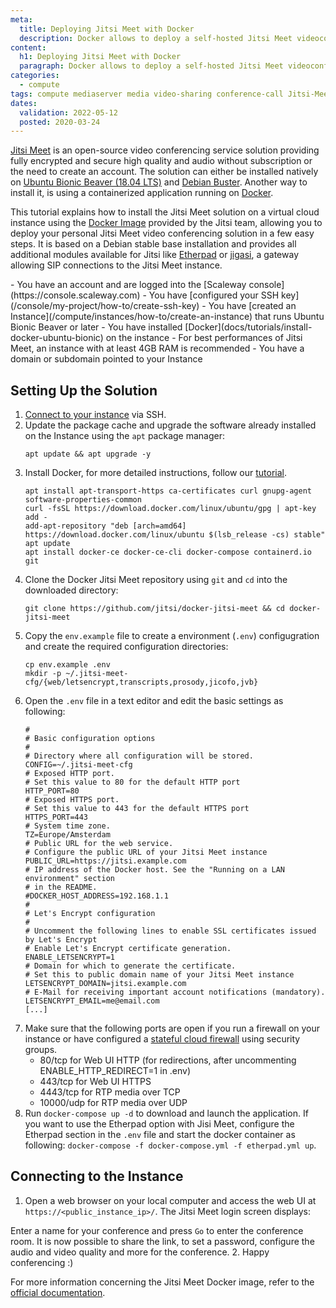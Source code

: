 ```yaml
---
meta:
  title: Deploying Jitsi Meet with Docker
  description: Docker allows to deploy a self-hosted Jitsi Meet videoconferencing solution in a few easy steps.
content:
  h1: Deploying Jitsi Meet with Docker
  paragraph: Docker allows to deploy a self-hosted Jitsi Meet videoconferencing solution in a few easy steps.
categories:
  - compute
tags: compute mediaserver media video-sharing conference-call Jitsi-Meet 
dates:
  validation: 2022-05-12
  posted: 2020-03-24
---
```


[Jitsi Meet](https://jitsi.org/jitsi-meet/) is an open-source video conferencing service solution providing fully encrypted and secure high quality and audio without subscription or the need to create an account. The solution can either be installed natively on [Ubuntu Bionic Beaver (18.04 LTS)](/tutorials/jitsi-ubuntu-bionic) and [Debian Buster](/tutorials/jitsi-debian). Another way to install it, is using a containerized application running on [Docker](https://www.docker.com/).

This tutorial explains how to install the Jitsi Meet solution on a virtual cloud instance using the [Docker Image](https://github.com/jitsi/docker-jitsi-meet) provided by the Jitsi team, allowing you to deploy your personal Jitsi Meet video conferencing solution in a few easy steps. It is based on a Debian stable base installation and provides all additional modules available for Jitsi like [Etherpad](https://etherpad.org/) or [jigasi](https://github.com/jitsi/jigasi), a gateway allowing SIP connections to the Jitsi Meet instance.

<Message type="requirement">
  - You have an account and are logged into the [Scaleway console](https://console.scaleway.com)
  - You have [configured your SSH key](/console/my-project/how-to/create-ssh-key)
  - You have [created an Instance](/compute/instances/how-to/create-an-instance) that runs Ubuntu Bionic Beaver or later
  - You have installed [Docker](docs/tutorials/install-docker-ubuntu-bionic) on the instance
  - For best performances of Jitsi Meet, an instance with at least 4GB RAM is recommended
  - You have a domain or subdomain pointed to your Instance
</Message>

## Setting Up the Solution

1. [Connect to your instance](/compute/instances/how-to/connect-to-instance/) via SSH.
2. Update the package cache and upgrade the software already installed on the Instance using the `apt` package manager:
    ```
    apt update && apt upgrade -y
    ```
3. Install Docker, for more detailed instructions, follow our [tutorial](/tutorials/install-docker-ubuntu-bionic/).
    ```
    apt install apt-transport-https ca-certificates curl gnupg-agent software-properties-common
    curl -fsSL https://download.docker.com/linux/ubuntu/gpg | apt-key add -
    add-apt-repository "deb [arch=amd64] https://download.docker.com/linux/ubuntu $(lsb_release -cs) stable"
    apt update
    apt install docker-ce docker-ce-cli docker-compose containerd.io git
    ```
4. Clone the Docker Jitsi Meet repository using `git` and `cd` into the downloaded directory:
    ```
    git clone https://github.com/jitsi/docker-jitsi-meet && cd docker-jitsi-meet
    ```
5. Copy the `env.example` file to create a environment (`.env`) configugration and create the required configuration directories:
    ```
    cp env.example .env
    mkdir -p ~/.jitsi-meet-cfg/{web/letsencrypt,transcripts,prosody,jicofo,jvb}
    ```
6. Open the `.env` file in a text editor and edit the basic settings as following:
    ```
    #
    # Basic configuration options
    #
    # Directory where all configuration will be stored.
    CONFIG=~/.jitsi-meet-cfg
    # Exposed HTTP port.
    # Set this value to 80 for the default HTTP port
    HTTP_PORT=80
    # Exposed HTTPS port.
    # Set this value to 443 for the default HTTPS port
    HTTPS_PORT=443
    # System time zone.
    TZ=Europe/Amsterdam
    # Public URL for the web service.
    # Configure the public URL of your Jitsi Meet instance
    PUBLIC_URL=https://jitsi.example.com
    # IP address of the Docker host. See the "Running on a LAN environment" section
    # in the README.
    #DOCKER_HOST_ADDRESS=192.168.1.1
    #
    # Let's Encrypt configuration
    #
    # Uncomment the following lines to enable SSL certificates issued by Let's Encrypt
    # Enable Let's Encrypt certificate generation.
    ENABLE_LETSENCRYPT=1
    # Domain for which to generate the certificate.
    # Set this to public domain name of your Jitsi Meet instance
    LETSENCRYPT_DOMAIN=jitsi.example.com
    # E-Mail for receiving important account notifications (mandatory).
    LETSENCRYPT_EMAIL=me@email.com
    [...]
    ```
7. Make sure that the following ports are open if you run a firewall on your instance or have configured a [stateful cloud firewall](/compute/instances/how-to/use-security-groups/) using security groups.
    - 80/tcp for Web UI HTTP (for redirections, after uncommenting ENABLE_HTTP_REDIRECT=1 in .env)
    - 443/tcp for Web UI HTTPS
    - 4443/tcp for RTP media over TCP
    - 10000/udp for RTP media over UDP
8. Run `docker-compose up -d` to download and launch the application.
    <Message type="note">
      If you want to use the Etherpad option with Jisi Meet, configure the Etherpad section in the `.env` file and start the docker container as following: `docker-compose -f docker-compose.yml -f etherpad.yml up`.
    </Message> 

## Connecting to the Instance

1. Open a web browser on your local computer and access the web UI at `https://<public_instance_ip>/`. The Jitsi Meet login screen displays:
    <Lightbox src="scaleway-jitsi_login.webp" alt="" />

Enter a name for your conference and press `Go` to enter the conference room. It is now possible to share the link, to set a password, configure the audio and video quality and more for the conference.
2. Happy conferencing :)
    <Lightbox src="scaleway-jitsi-meet-conf-call.webp" alt="" />

For more information concerning the Jitsi Meet Docker image, refer to the [official documentation](https://github.com/jitsi/docker-jitsi-meet).
